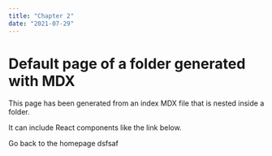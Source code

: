 ```yaml
---
title: "Chapter 2"
date: "2021-07-29"
---
```



# Default page of a folder generated with MDX

This page has been generated from an index MDX file that is nested inside a folder.

It can include React components like the link below.

<Link to="/" style={{ color: "#00b140" }}>
  Go back to the homepage
</Link>
dsfsaf